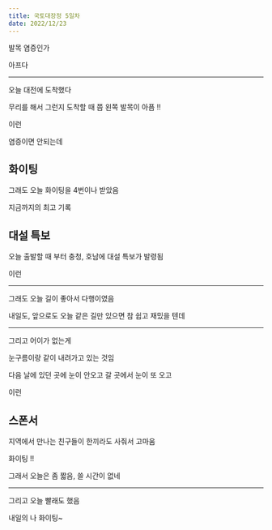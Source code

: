 ```yaml
---
title: 국토대장정 5일차
date: 2022/12/23
---
```


발목 염증인가

아프다

---

오늘 대전에 도착했다

무리를 해서 그런지 도착할 때 쯤 왼쪽 발목이 아픔 !!

이런

염증이면 안되는데

## 화이팅

그래도 오늘 화이팅을 4번이나 받았음

지금까지의 최고 기록

## 대설 특보

오늘 출발할 때 부터 충청, 호남에 대설 특보가 발령됨

이런

---

그래도 오늘 길이 좋아서 다행이였음

내일도, 앞으로도 오늘 같은 길만 있으면 참 쉽고 재밌을 텐데

---

그리고 어이가 없는게

눈구름이랑 같이 내려가고 있는 것임

다음 날에 있던 곳에 눈이 안오고 갈 곳에서 눈이 또 오고

이런

## 스폰서

지역에서 만나는 친구들이 한끼라도 사줘서 고마움

화이팅 !!

그래서 오늘은 좀 짧음, 쓸 시간이 없네

---

그리고 오늘 빨래도 했음

내일의 나 화이팅~

